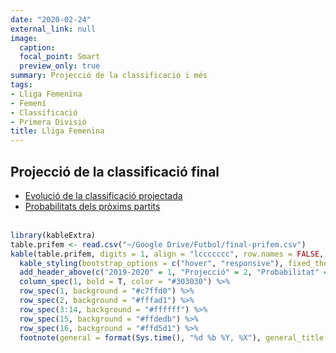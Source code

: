 ```yaml
---
date: "2020-02-24"
external_link: null
image:
  caption: 
  focal_point: Smart
  preview_only: true
summary: Projecció de la classificació i més
tags:
- Lliga Femenina
- Femení
- Classificació
- Primera Divisió
title: Lliga Femenina
---
```

## Projecció de la classificació final

* [Evolució de la classificació projectada](https://futstat.cat/projeccions/lliga-femenina-evolucio/)
<br>
* [Probabilitats dels pròxims partits](https://futstat.cat/projeccions/lliga-femenina-partits/)
<br>
<br>
```r
library(kableExtra)
table.prifem <- read.csv("~/Google Drive/Futbol/final-prifem.csv")
kable(table.prifem, digits = 1, align = "lccccccc", row.names = FALSE, col.names = c("Club", "Punts", "GD", "Campió", "UEFA", "Descens", "GF", "GC"))  %>%
  kable_styling(bootstrap_options = c("hover", "responsive"), fixed_thead = T) %>%
  add_header_above(c("2019-2020" = 1, "Projecció" = 2, "Probabilitat" = 3, "xGols" = 2), background = "white") %>%
  column_spec(1, bold = T, color = "#303030") %>%
  row_spec(1, background = "#c7ffd0") %>%
  row_spec(2, background = "#fffad1") %>%
  row_spec(3:14, background = "#ffffff") %>%
  row_spec(15, background = "#ffdedb") %>%
  row_spec(16, background = "#ffd5d1") %>%
  footnote(general = format(Sys.time(), "%d %b %Y, %X"), general_title = "Actualitzat:", footnote_as_chunk = T)
```
